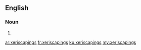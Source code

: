 ==English==

===Noun===
{{head|en|plural}}

# {{plural of|xeriscaping|lang=en|nocat=1}}

[[ar:xeriscapings]]
[[fr:xeriscapings]]
[[ku:xeriscapings]]
[[my:xeriscapings]]